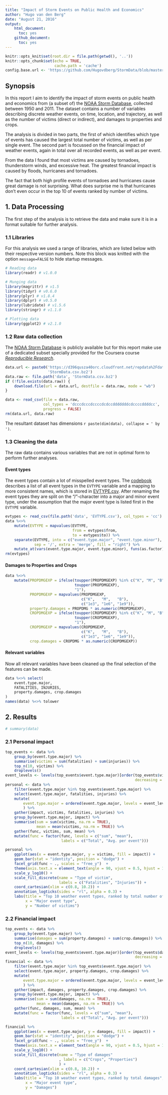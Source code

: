 ```yaml
---
title: "Impact of Storm Events on Public Health and Economics"
author: "Hugo van den Berg"
date: "August 21, 2016"
output: 
    html_document:
      toc: yes
    github_document:
      toc: yes
---
```


```r
knitr::opts_knit$set(root.dir = file.path(getwd(), '..'))
knitr::opts_chunk$set(echo = TRUE,
                      cache.path = 'cache')
config.base.url <- 'https://github.com/Hugovdberg/StormData/blob/master/'
```

## Synopsis

In this report I aim to identify the impact of storm events on public health
and economics from (a subset of) the [NOAA Storm Database][1], collected
between 1950 and 2011.
The dataset contains a number of variables describing discrete weather events,
on time, location, and trajectory, as well as the number of victims (direct or
indirect), and damages to properties and crops.

The analysis is divided in two parts, the first of which identifies which type
of events has caused the largest total number of victims, as well as per single
event.
The second part is focussed on the financial impact of weather events, again
in total over all recorded events, as well as per event.

From the data I found that most victims are caused by tornadoes, thunderstorm
winds, and excessive heat.
The greatest financial impact is caused by floods, hurricanes and tornadoes.

The fact that both high profile events of tornadoes and hurricanes cause great
damage is not surprising.
What does surprise me is that hurricanes don't even occur in the top 10 of
events ranked by number of victims.


## 1. Data Processing

The first step of the analysis is to retrieve the data and make sure it is in a
format suitable for further analysis.

### 1.1 Libraries

For this analysis we used a range of libraries, which are listed below with
their respective version numbers.
Note this block was knitted with the option `message=FALSE` to hide startup
messages.

```r
# Reading data
library(readr) # v1.0.0

# Munging data
library(magrittr) # v1.5
library(tidyr) # v0.6.0
library(plyr) # v1.8.4
library(dplyr) # v0.5.0
library(lubridate) # v1.5.6
library(stringr) # v1.1.0

# Plotting data
library(ggplot2) # v2.1.0
```

### 1.2 Raw data collection

The [NOAA Storm Database][1] is publicly available but for this report make use
of a dedicated subset specially provided for the Coursera course *[Reproducible
Research][2]*.

```r
data.url <- paste0('https://d396qusza40orc.cloudfront.net/repdata%2Fdata%2F',
                   'StormData.csv.bz2')
data.raw <- file.path('data', 'StormData.csv.bz2')
if (!file.exists(data.raw)) {
    download.file(url = data.url, destfile = data.raw, mode = "wb")
}

data <- read_csv(file = data.raw,
                 col_types = 'dcccdcccdccccdcdccdddddddcdccccddddcc',
                 progress = FALSE)
rm(data.url, data.raw)
```

The resultant dataset has dimensions `r paste(dim(data), collapse = ' by ')`.

### 1.3 Cleaning the data

The raw data contains various variables that are not in optimal form to perform
further analyses.

#### Event types

The event types contain a lot of misspelled event types.
The [codebook][3] describes a list of all event types in the `EVTYPE` variable
and a mapping to more consistent names, which is stored in 
[EVTYPE.csv][4].
After renaming the event types they are split on the "/"-character into a
major and minor event type, under the assumption that the major event type is
listed first in the `EVTYPE` variable.

```r
evtypes <- read_csv(file.path('data', 'EVTYPE.csv'), col_types = 'cc')
data %<>% 
    mutate(EVTYPE = mapvalues(EVTYPE, 
                              from = evtypes$from, 
                              to = evtypes$to)) %>%
    separate(EVTYPE, into = c("event.type.major", "event.type.minor"), 
             sep = '/', extra = 'merge', fill = "right") %>%
    mutate_at(vars(event.type.major, event.type.minor), funs(as.factor))
rm(evtypes)
```

#### Damages to Properties and Crops

```r
data %<>%
    mutate(PROPDMGEXP = ifelse(toupper(PROPDMGEXP) %in% c("K", "M", "B"),
                               toupper(PROPDMGEXP),
                               "1"),
           PROPDMGEXP = mapvalues(PROPDMGEXP,
                                  c("K",   "M",   "B"),
                                  c("1e3", "1e6", "1e9")),
           property.damages = PROPDMG * as.numeric(PROPDMGEXP),
           CROPDMGEXP = ifelse(toupper(CROPDMGEXP) %in% c("K", "M", "B"),
                               toupper(CROPDMGEXP),
                               "1"),
           CROPDMGEXP = mapvalues(CROPDMGEXP,
                                  c("K",   "M",   "B"),
                                  c("1e3", "1e6", "1e9")),
           crop.damages = CROPDMG * as.numeric(CROPDMGEXP))
```

#### Relevant variables

Now all relevant variables have been cleaned up the final selection of the
features can be made.

```r
data %<>% select(
    event.type.major,
    FATALITIES, INJURIES,
    property.damages, crop.damages
)
names(data) %<>% tolower
```

## 2. Results

```r
# summary(data)

```

### 2.1 Personal impact



```r
top_events <- data %>%
    group_by(event.type.major) %>%
    summarise(victims = sum(fatalities) + sum(injuries)) %>%
    top_n(10, victims) %>%
    droplevels()
event_levels <- levels(top_events$event.type.major)[order(top_events$victims,
                                                          decreasing = TRUE)]
personal <- data %>%
    filter(event.type.major %in% top_events$event.type.major) %>%
    select(event.type.major, fatalities, injuries) %>%
    mutate(
        event.type.major = ordered(event.type.major, levels = event_levels)
        ) %>%
    gather(impact, victims, fatalities, injuries) %>%
    group_by(event.type.major, impact) %>%
    summarise(sum = sum(victims, na.rm = TRUE),
              mean = mean(victims, na.rm = TRUE)) %>%
    gather(func, victims, sum, mean) %>%
    mutate(func = factor(func, levels = c("sum", "mean"),
                         labels = c("Total", "Avg. per event")))
```

```r
personal %>%
    ggplot(aes(x = event.type.major, y = victims, fill = impact)) +
    geom_bar(stat = "identity", position = "dodge") +
    facet_grid(func ~ ., scales = "free_y")  +
    theme(axis.text.x = element_text(angle = 90, vjust = 0.5, hjust = 1)) +
    scale_y_log10() +
    scale_fill_discrete(name = "Type of victim",
                        labels = c("Fatalities", "Injuries")) +
    coord_cartesian(xlim = c(0.8, 10.2)) +
    annotation_logticks(sides = "rl", alpha = 0.3) +
    labs(title = "Top 10 weather event types, ranked by total number of victims",
         x = "Major event type",
         y = "Number of victims")
```


### 2.2 Financial impact


```r
top_events <- data %>%
    group_by(event.type.major) %>%
    summarise(damages = sum(property.damages) + sum(crop.damages)) %>%
    top_n(10, damages) %>%
    droplevels()
event_levels <- levels(top_events$event.type.major)[order(top_events$damages,
                                                          decreasing = TRUE)]
financial <- data %>%
    filter(event.type.major %in% top_events$event.type.major) %>%
    select(event.type.major, property.damages, crop.damages) %>%
    mutate(
        event.type.major = ordered(event.type.major, levels = event_levels)
        ) %>%
    gather(impact, damages, property.damages, crop.damages) %>%
    group_by(event.type.major, impact) %>%
    summarise(sum = sum(damages, na.rm = TRUE),
              mean = mean(damages, na.rm = TRUE)) %>%
    gather(func, damages, sum, mean) %>%
    mutate(func = factor(func, levels = c("sum", "mean"),
                         labels = c("Total", "Avg. per event")))
```

```r
financial %>%
    ggplot(aes(x = event.type.major, y = damages, fill = impact)) +
    geom_bar(stat = "identity", position = "dodge") +
    facet_grid(func ~ ., scales = "free_y")  +
    theme(axis.text.x = element_text(angle = 90, vjust = 0.5, hjust = 1)) +
    scale_y_log10() +
    scale_fill_discrete(name = "Type of damages"
                        , labels = c("Crops", "Properties")
                        ) +
    coord_cartesian(xlim = c(0.8, 10.2)) +
    annotation_logticks(sides = "rl", alpha = 0.3) +
    labs(title = "Top 10 weather event types, ranked by total damages",
         x = "Major event type",
         y = "Damages")
```


[1]: http://www.ncdc.noaa.gov/stormevents/ 
[2]: https://www.coursera.org/learn/reproducible-research
[3]: `r config.base.url`doc/CodeBook.md
[4]: `r config.base.url`data/EVTYPE.csv
